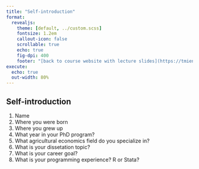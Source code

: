 ```yaml
---
title: "Self-introduction"
format: 
  revealjs: 
    theme: [default, ../custom.scss]
    fontsize: 1.2em
    callout-icon: false
    scrollable: true
    echo: true
    fig-dpi: 400
    footer: "[back to course website with lecture slides](https://tmieno2.github.io/Applied-Econometrics-MS-Quarto/lectures/)"
execute:
  echo: true
  out-width: 80%
---
```



## Self-introduction

1. Name
2. Where you were born
3. Where you grew up
4. What year in your PhD program?
5. What agricultural economics field do you specialize in?
6. What is your dissetation topic?
7. What is your career goal?
8. What is your programming experience? R or Stata?
